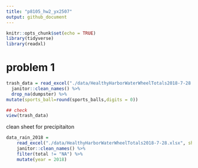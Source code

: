 ```yaml
---
title: "p8105_hw2_yx2507"
output: github_document
---
```


```r
knitr::opts_chunk$set(echo = TRUE)
library(tidyverse)
library(readxl)
```

# problem 1  
```r
trash_data = read_excel("./data/HealthyHarborWaterWheelTotals2018-7-28.xlsx") %>%
  janitor::clean_names() %>%
  drop_na(dumpster) %>%
mutate(sports_ball=round(sports_balls,digits = 0))

## check
view(trash_data)

```

clean sheet for precipitaiton
```r

data_rain_2018 = 
    read_excel("./data/HealthyHarborWaterWheelTotals2018-7-28.xlsx", sheet = '2018 Precipitation', range = "A2:B15") %>% 
    janitor::clean_names() %>% 
    filter(total != "NA") %>% 
    mutate(year = 2018)

```

   
   